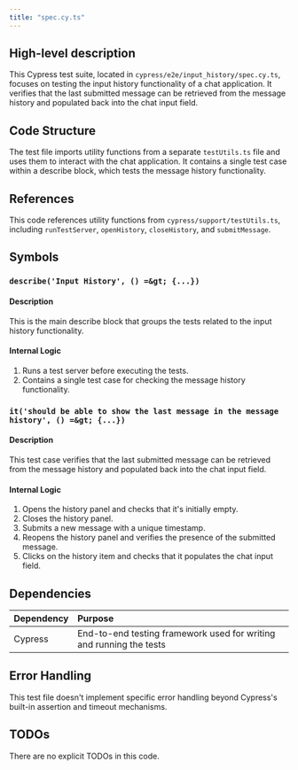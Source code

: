 ```yaml
---
title: "spec.cy.ts"
---
```


## High-level description
This Cypress test suite, located in `cypress/e2e/input_history/spec.cy.ts`, focuses on testing the input history functionality of a chat application. It verifies that the last submitted message can be retrieved from the message history and populated back into the chat input field.

## Code Structure
The test file imports utility functions from a separate `testUtils.ts` file and uses them to interact with the chat application. It contains a single test case within a describe block, which tests the message history functionality.

## References
This code references utility functions from `cypress/support/testUtils.ts`, including `runTestServer`, `openHistory`, `closeHistory`, and `submitMessage`.

## Symbols

### `describe('Input History', () =&gt; {...})`
#### Description
This is the main describe block that groups the tests related to the input history functionality.

#### Internal Logic
1. Runs a test server before executing the tests.
2. Contains a single test case for checking the message history functionality.

### `it('should be able to show the last message in the message history', () =&gt; {...})`
#### Description
This test case verifies that the last submitted message can be retrieved from the message history and populated back into the chat input field.

#### Internal Logic
1. Opens the history panel and checks that it's initially empty.
2. Closes the history panel.
3. Submits a new message with a unique timestamp.
4. Reopens the history panel and verifies the presence of the submitted message.
5. Clicks on the history item and checks that it populates the chat input field.

## Dependencies
| Dependency | Purpose |
|:-----------|:--------|
| Cypress | End-to-end testing framework used for writing and running the tests |

## Error Handling
This test file doesn't implement specific error handling beyond Cypress's built-in assertion and timeout mechanisms.

## TODOs
There are no explicit TODOs in this code.